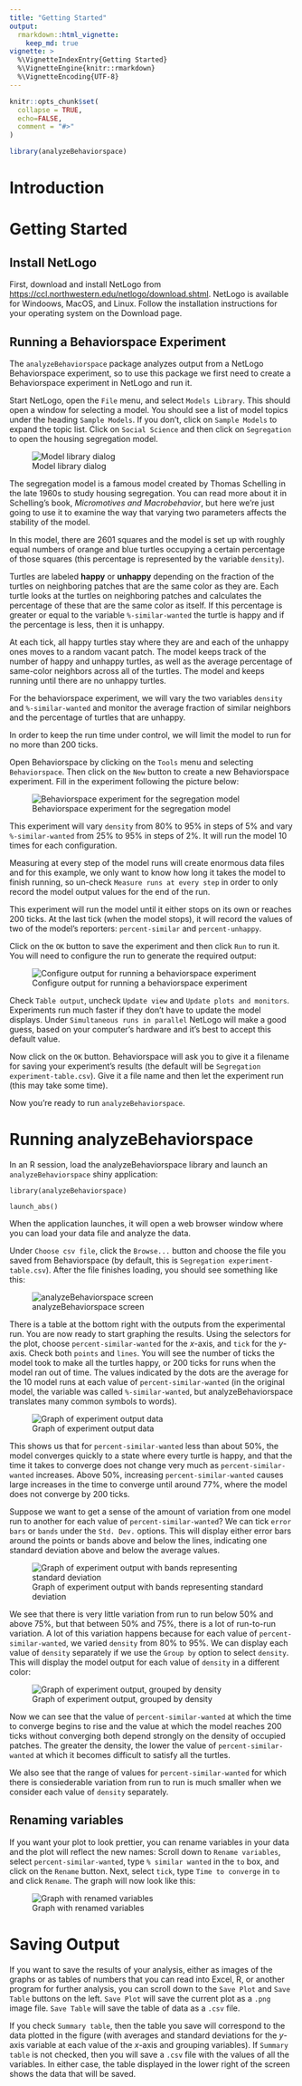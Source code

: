 ```yaml
---
title: "Getting Started"
output: 
  rmarkdown::html_vignette:
    keep_md: true
vignette: >
  %\VignetteIndexEntry{Getting Started}
  %\VignetteEngine{knitr::rmarkdown}
  %\VignetteEncoding{UTF-8}
---
```


```r
knitr::opts_chunk$set(
  collapse = TRUE,
  echo=FALSE,
  comment = "#>"
)
```
```r
library(analyzeBehaviorspace)
```
# Introduction

# Getting Started

## Install NetLogo

First, download and install NetLogo from 
<https://ccl.northwestern.edu/netlogo/download.shtml>.
NetLogo is available for Windoows, MacOS, and Linux.
Follow the installation instructions for your operating system
on the Download page.

## Running a Behaviorspace Experiment

The `analyzeBehaviorspace` package analyzes output from a NetLogo Behaviorspace
experiment, so to use this package we first need to create a Behaviorspace 
experiment in NetLogo and run it.

Start NetLogo, open the `File` menu, and select `Models Library`. This should 
open a window for selecting a model. You should see a list of model topics under
the heading `Sample Models`. If you don't, click on `Sample Models` to expand
the topic list. Click on `Social Science` and then click on `Segregation` to 
open the housing segregation model.

![Model library dialog](images/model_library.png)

The segregation model is a famous model created by Thomas Schelling in the late
1960s to study housing segregation. You can read more about it in Schelling's
book, _Micromotives and Macrobehavior_, but here we're just going to use it to 
examine the way that varying two parameters affects the stability of the model.

In this model, there are 2601 squares and the model is set up with roughly 
equal numbers of orange and blue turtles occupying a certain percentage of 
those squares (this percentage is represented by the variable `density`).

Turtles are labeled **happy** or **unhappy** depending on the fraction of the 
turtles on neighboring patches that are the same color as they are. Each turtle
looks at the turtles on neighboring patches and calculates the percentage of
these that are the same color as itself. If this percentage is greater or equal
to the variable `%-similar-wanted` the turtle is happy and if the percentage is
less, then it is unhappy.

At each tick, all happy turtles stay where they are and each of the unhappy ones
moves to a random vacant patch. The model keeps track of the number of happy
and unhappy turtles, as well as the average percentage of same-color neighbors
across all of the turtles. The model and keeps running until there are no 
unhappy turtles.

For the behaviorspace experiment, we will vary the two variables `density` and 
`%-similar-wanted` and monitor the average fraction of similar neighbors and
the percentage of turtles that are unhappy.

In order to keep the run time under control, we will limit the model to run for 
no more than 200 ticks.

Open Behaviorspace by clicking on the `Tools` menu and selecting `Behaviorspace`.
Then click on the `New` button to create a new Behaviorspace experiment.
Fill in the experiment following the picture below:

![Behaviorspace experiment for the segregation model](images/behaviorspace.png)

This experiment will vary `density` from 80% to 95% in steps of 5% and vary 
`%-similar-wanted` from 25% to 95% in steps of 2%. It will run the model 10
times for each configuration. 

Measuring at every step of the model runs will create enormous data files and
for this example, we only want to know how long it takes the model to finish
running, so un-check `Measure runs at every step` in order to only record the 
model output values for the end of the run.

This experiment will run the model until it either stops on its
own or reaches 200 ticks. At the last tick (when the model stops), it will 
record the values of two of the model's reporters: `percent-similar` and 
`percent-unhappy`.  

Click on the `OK` button to save the experiment and then click `Run` to run it.
You will need to configure the run to generate the required output:

![Configure output for running a behaviorspace experiment](images/run_behaviorspace.png)

Check `Table output`, uncheck `Update view` and `Update plots and monitors`.
Experiments run much faster if they don't have to update the model displays. 
Under `Simultaneous runs in parallel` NetLogo will make a good guess, based on
your computer's hardware and it's best to accept this default value.

Now click on the `OK` button. Behaviorspace will ask you to give it a filename
for saving your experiment's results (the default will be
`Segregation experiment-table.csv`). Give it a file name and then let the 
experiment run (this may take some time).

Now you're ready to run `analyzeBehaviorspace`.

# Running analyzeBehaviorspace

In an R session, load the analyzeBehaviorspace library and launch an
`analyzeBehaviorspace` shiny application:
```
library(analyzeBehaviorspace)

launch_abs()
```

When the application launches, it will open a web browser window where you can 
load your data file and analyze the data.

Under `Choose csv file`, click the `Browse...` button and choose the file you
saved from Behaviorspace (by default, this is `Segregation experiment-table.csv`).
After the file finishes loading, you should see something like this:

![analyzeBehaviorspace screen](images/abs_initial.png)

There is a table at the bottom right with the outputs from the experimental run.
You are now ready to start graphing the results. Using the selectors for the 
plot, choose `percent-similar-wanted` for the _x_-axis, and 
`tick` for the _y_-axis. Check both `points` and `lines`.
You will see the number of ticks the model took to make all the turtles happy,
or 200 ticks for runs when the model ran out of time. The values indicated by 
the dots are the average for the 10 model runs at each value of 
`percent-similar-wanted` (in the original model, the variable was called
`%-similar-wanted`, but analyzeBehaviorspace translates many common symbols to 
words).

![Graph of experiment output data](images/abs_graph_simple.png)

This shows us that for `percent-similar-wanted` less than about 50%, the model
converges quickly to a state where every turtle is happy, and that the time it
takes to converge does not change very much as `percent-similar-wanted` 
increases. Above 50%, increasing `percent-similar-wanted` causes large 
increases in the time to converge until around 77%, where the model does not
converge by 200 ticks.

Suppose we want to get a sense of the amount of variation from one model run to
another for each value of `percent-similar-wanted`? We can tick `error bars` or
`bands` under the `Std. Dev.` options. This will display either error bars 
around the points or bands above and below the lines, indicating one standard 
deviation above and below the average values.

![Graph of experiment output with bands representing standard deviation](images/abs_graph_simple.png)

We see that there is very little variation from run to run below 50% and above
75%, but that between 50% and 75%, there is a lot of run-to-run variation.
A lot of this variation happens because for each value of 
`percent-similar-wanted`,
we varied `density` from 80% to 95%. We can display each value of `density` 
separately if we use the `Group by` option to select `density`. This will 
display the model output for each value of `density` in a different color:

![Graph of experiment output, grouped by density](images/abs_graph_grouped.png)

Now we can see that the value of `percent-similar-wanted` at which the time to 
converge begins to rise and the value at which the model reaches 200 ticks
without converging both depend strongly on the density of occupied patches.
The greater the density, the lower the value of `percent-similar-wanted` at 
which it becomes difficult to satisfy all the turtles.

We also see that the range of values for `percent-similar-wanted` for which 
there is consiederable variation from run to run is much smaller when we 
consider each value of `density` separately.

## Renaming variables

If you want your plot to look prettier, you can rename variables in your data
and the plot will reflect the new names: Scroll down to `Rename variables`,
select `percent-similar-wanted`, type `% similar wanted` in the `to` box, and
click on the `Rename` button. Next, select `tick`, type `Time to converge`
in `to` and click `Rename`. The graph will now look like this:

![Graph with renamed variables](images/abs_graph_renamed.png)

# Saving Output

If you want to save the results of your analysis, either as images of the 
graphs or as tables of numbers that you can read into Excel, R, or another 
program for further analysis, you can scroll down to the `Save Plot` and 
`Save Table` buttons on the left. `Save Plot` will save the current plot as
a `.png` image file. `Save Table` will save the table of data as a `.csv` file.

If you check `Summary table`, then the table you save will correspond to the 
data plotted in the figure (with averages and standard deviations for the 
_y_-axis variable at each value of the _x_-axis and grouping variables).
If `Summary table` is not checked, then you will save a `.csv` file with the
values of all the variables. In either case, the table displayed in the lower 
right of the screen shows the data that will be saved.
